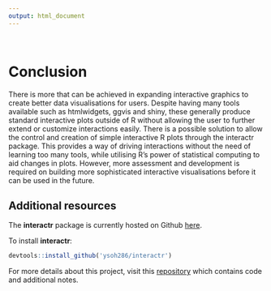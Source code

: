 ```yaml
---
output: html_document
---
```


<br>

# Conclusion
There is more that can be achieved in expanding interactive graphics to create better data visualisations for users. Despite having many tools available such as htmlwidgets, ggvis and shiny, these generally produce standard interactive plots outside of R without allowing the user to further extend or customize interactions easily. There is a possible solution to allow the control and creation of simple interactive R plots through the interactr package. This provides a way of driving interactions without the need of learning too many tools, while utilising R's power of statistical computing to aid changes in plots. However, more assessment and development is required on building more sophisticated interactive visualisations before it can be used in the future.

## Additional resources
The **interactr** package is currently hosted on Github [here](https://github.com/ysoh286/interactr).

To install **interactr**:
```r
devtools::install_github('ysoh286/interactr')
```

For more details about this project, visit this [repository](https://github.com/ysoh286/honours-project-2017) which contains code and additional notes.
